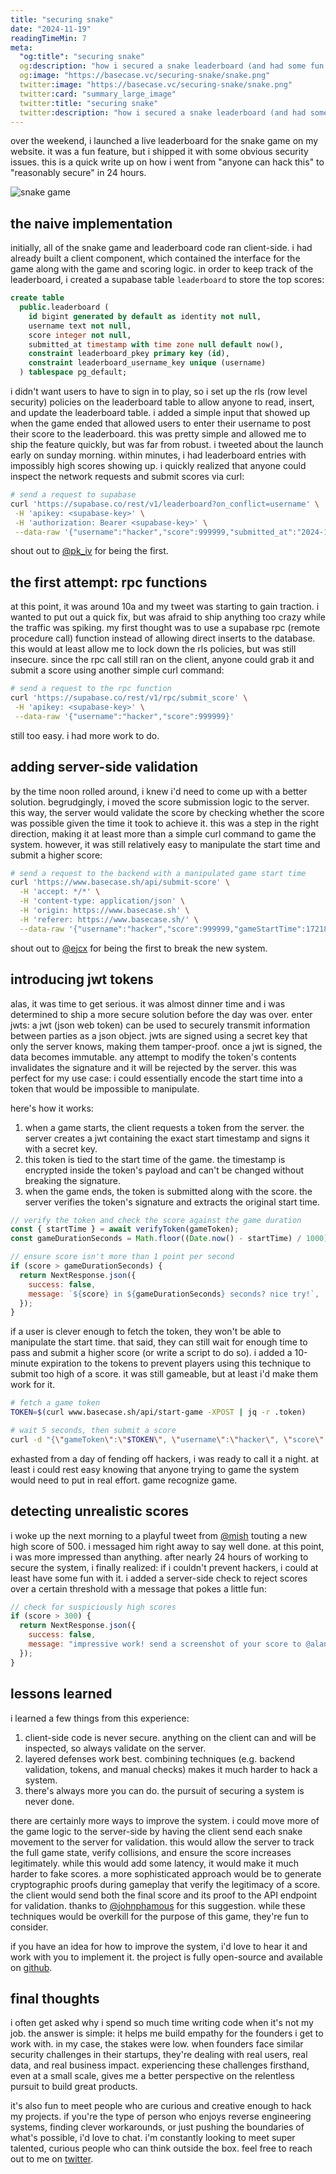 ```yaml
---
title: "securing snake"
date: "2024-11-19"
readingTimeMin: 7
meta:
  "og:title": "securing snake"
  og:description: "how i secured a snake leaderboard (and had some fun with hackers)"
  og:image: "https://basecase.vc/securing-snake/snake.png"
  twitter:image: "https://basecase.vc/securing-snake/snake.png"
  twitter:card: "summary_large_image"
  twitter:title: "securing snake"
  twitter:description: "how i secured a snake leaderboard (and had some fun with hackers)"
---
```


over the weekend, i launched a live leaderboard for the snake game on my website. it was a fun
feature, but i shipped it with some obvious security issues. this is a quick write up on how i went
from "anyone can hack this" to "reasonably secure" in 24 hours.

<img src="/securing-snake/snake.png" alt="snake game" />

## the naive implementation

initially, all of the snake game and leaderboard code ran client-side. i had already built a client
component, which contained the interface for the game along with the game and scoring logic. in
order to keep track of the leaderboard, i created a supabase table `leaderboard` to store the top
scores:

```sql
create table
  public.leaderboard (
    id bigint generated by default as identity not null,
    username text not null,
    score integer not null,
    submitted_at timestamp with time zone null default now(),
    constraint leaderboard_pkey primary key (id),
    constraint leaderboard_username_key unique (username)
  ) tablespace pg_default;
```

i didn't want users to have to sign in to play, so i set up the rls (row level security) policies on
the leaderboard table to allow anyone to read, insert, and update the leaderboard table. i added a
simple input that showed up when the game ended that allowed users to enter their username to post
their score to the leaderboard. this was pretty simple and allowed me to ship the feature quickly,
but was far from robust. i tweeted about the launch early on sunday morning. within minutes, i had
leaderboard entries with impossibly high scores showing up. i quickly realized that anyone could
inspect the network requests and submit scores via curl:

```bash
# send a request to supabase
curl 'https://supabase.co/rest/v1/leaderboard?on_conflict=username' \
 -H 'apikey: <supabase-key>' \
 -H 'authorization: Bearer <supabase-key>' \
 --data-raw '{"username":"hacker","score":999999,"submitted_at":"2024-11-17T17:45:22.381Z"}'
```

shout out to [@pk_iv](https://x.com/pk_iv) for being the first.

## the first attempt: rpc functions

at this point, it was around 10a and my tweet was starting to gain traction. i wanted to put out a
quick fix, but was afraid to ship anything too crazy while the traffic was spiking. my first thought
was to use a supabase rpc (remote procedure call) function instead of allowing direct inserts to the
database. this would at least allow me to lock down the rls policies, but was still insecure. since
the rpc call still ran on the client, anyone could grab it and submit a score using another simple
curl command:

```bash
# send a request to the rpc function
curl 'https://supabase.co/rest/v1/rpc/submit_score' \
 -H 'apikey: <supabase-key>' \
 --data-raw '{"username":"hacker","score":999999}'
```

still too easy. i had more work to do.

## adding server-side validation

by the time noon rolled around, i knew i'd need to come up with a better solution. begrudgingly, i
moved the score submission logic to the server. this way, the server would validate the score by
checking whether the score was possible given the time it took to achieve it. this was a step in the
right direction, making it at least more than a simple curl command to game the system. however, it
was still relatively easy to manipulate the start time and submit a higher score:

```bash
# send a request to the backend with a manipulated game start time
curl 'https://www.basecase.sh/api/submit-score' \
  -H 'accept: */*' \
  -H 'content-type: application/json' \
  -H 'origin: https://www.basecase.sh' \
  -H 'referer: https://www.basecase.sh/' \
  --data-raw '{"username":"hacker","score":999999,"gameStartTime":1721889984973}'
```

shout out to [@ejcx](https://x.com/ejcx_) for being the first to break the new system.

## introducing jwt tokens

alas, it was time to get serious. it was almost dinner time and i was determined to ship a more
secure solution before the day was over. enter jwts: a jwt (json web token) can be used to securely
transmit information between parties as a json object. jwts are signed using a secret key that only
the server knows, making them tamper-proof. once a jwt is signed, the data becomes immutable. any
attempt to modify the token's contents invalidates the signature and it will be rejected by the
server. this was perfect for my use case: i could essentially encode the start time into a token
that would be impossible to manipulate.

here's how it works:

1. when a game starts, the client requests a token from the server. the server creates a jwt
   containing the exact start timestamp and signs it with a secret key.
2. this token is tied to the start time of the game. the timestamp is encrypted inside the token's
   payload and can't be changed without breaking the signature.
3. when the game ends, the token is submitted along with the score. the server verifies the token's
   signature and extracts the original start time.

```javascript
// verify the token and check the score against the game duration
const { startTime } = await verifyToken(gameToken);
const gameDurationSeconds = Math.floor((Date.now() - startTime) / 1000);

// ensure score isn't more than 1 point per second
if (score > gameDurationSeconds) {
  return NextResponse.json({
    success: false,
    message: `${score} in ${gameDurationSeconds} seconds? nice try!`,
  });
}
```

if a user is clever enough to fetch the token, they won't be able to manipulate the start time. that
said, they can still wait for enough time to pass and submit a higher score (or write a script to do
so). i added a 10-minute expiration to the tokens to prevent players using this technique to submit
too high of a score. it was still gameable, but at least i'd make them work for it.

```bash
# fetch a game token
TOKEN=$(curl www.basecase.sh/api/start-game -XPOST | jq -r .token)

# wait 5 seconds, then submit a score
curl -d "{\"gameToken\":\"$TOKEN\", \"username\":\"hacker\", \"score\":$SCORE+5}" www.basecase.sh/api/submit-score
```

exhasted from a day of fending off hackers, i was ready to call it a night. at least i could rest
easy knowing that anyone trying to game the system would need to put in real effort. game recognize
game.

## detecting unrealistic scores

i woke up the next morning to a playful tweet from [@mish](https://x.com/mishushakov) touting a new
high score of 500. i messaged him right away to say well done. at this point, i was more impressed
than anything. after nearly 24 hours of working to secure the system, i finally realized: if i
couldn't prevent hackers, i could at least have some fun with it. i added a server-side check to
reject scores over a certain threshold with a message that pokes a little fun:

```javascript
// check for suspiciously high scores
if (score > 300) {
  return NextResponse.json({
    success: false,
    message: "impressive work! send a screenshot of your score to @alanaagoyal",
  });
}
```

## lessons learned

i learned a few things from this experience:

1. client-side code is never secure. anything on the client can and will be inspected, so always
   validate on the server.
2. layered defenses work best. combining techniques (e.g. backend validation, tokens, and manual
   checks) makes it much harder to hack a system.
3. there's always more you can do. the pursuit of securing a system is never done.

there are certainly more ways to improve the system. i could move more of the game logic to the
server-side by having the client send each snake movement to the server for validation. this would
allow the server to track the full game state, verify collisions, and ensure the score increases
legitimately. while this would add some latency, it would make it much harder to fake scores. a more
sophisticated approach would be to generate cryptographic proofs during gameplay that verify the
legitimacy of a score. the client would send both the final score and its proof to the API endpoint
for validation. thanks to [@johnphamous](https://x.com/johnphamous) for this suggestion. while these
techniques would be overkill for the purpose of this game, they're fun to consider.

if you have an idea for how to improve the system, i'd love to hear it and work with you to
implement it. the project is fully open-source and available on
[github](https://github.com/alanaagoyal/basecase.sh).

## final thoughts

i often get asked why i spend so much time writing code when it's not my job. the answer is simple:
it helps me build empathy for the founders i get to work with. in my case, the stakes were low. when
founders face similar security challenges in their startups, they're dealing with real users, real
data, and real business impact. experiencing these challenges firsthand, even at a small scale,
gives me a better perspective on the relentless pursuit to build great products.

it's also fun to meet people who are curious and creative enough to hack my projects. if you're the
type of person who enjoys reverse engineering systems, finding clever workarounds, or just pushing
the boundaries of what's possible, i'd love to chat. i'm constantly looking to meet super talented,
curious people who can think outside the box. feel free to reach out to me on
[twitter](https://x.com/alanaagoyal).

